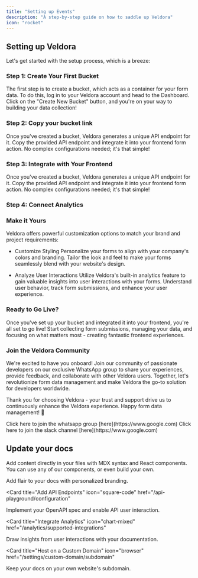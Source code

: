 ```yaml
---
title: "Setting up Events"
description: "A step-by-step guide on how to saddle up Veldora"
icon: "rocket"
---
```


## Setting up Veldora

Let's get started with the setup process, which is a breeze:

### Step 1: Create Your First Bucket

The first step is to create a bucket, which acts as a container for your form data. To do this, log in to your Veldora account and head to the Dashboard. Click on the "Create New Bucket" button, and you're on your way to building your data collection!

### Step 2: Copy your bucket link

Once you've created a bucket, Veldora generates a unique API endpoint for it. Copy the provided API endpoint and integrate it into your frontend form action. No complex configurations needed; it's that simple!

### Step 3: Integrate with Your Frontend

Once you've created a bucket, Veldora generates a unique API endpoint for it. Copy the provided API endpoint and integrate it into your frontend form action. No complex configurations needed; it's that simple!

### Step 4: Connect Analytics

<img src="${targetLink}/view" hidden alt="Veldora analytics" />

### Make it Yours

Veldora offers powerful customization options to match your brand and project requirements:

- Customize Styling
  Personalize your forms to align with your company's colors and branding. Tailor the look and feel to make your forms seamlessly blend with your website's design.

- Analyze User Interactions
  Utilize Veldora's built-in analytics feature to gain valuable insights into user interactions with your forms. Understand user behavior, track form submissions, and enhance your user experience.

### Ready to Go Live?

Once you've set up your bucket and integrated it into your frontend, you're all set to go live! Start collecting form submissions, managing your data, and focusing on what matters most - creating fantastic frontend experiences.

### Join the Veldora Community

We're excited to have you onboard! Join our community of passionate developers on our exclusive WhatsApp group to share your experiences, provide feedback, and collaborate with other Veldora users. Together, let's revolutionize form data management and make Veldora the go-to solution for developers worldwide.

Thank you for choosing Veldora - your trust and support drive us to continuously enhance the Veldora experience. Happy form data management! 🚀

<AccordionGroup>
  <Accordion icon="whatsapp" title="Veldora Beta Testers">
    Click here to join the whatsapp group [here](https://www.google.com)
  </Accordion>
  <Accordion icon="slack" title="Veldora Slack">
    Click here to join the slack channel [here](https://www.google.com)
  </Accordion>
</AccordionGroup>

## Update your docs

Add content directly in your files with MDX syntax and React components. You can use any of our components, or even build your own.

<CardGroup>

<Card title="Style Your Docs" icon="paintbrush" href="/settings/global">
  Add flair to your docs with personalized branding.
</Card>

<Card
  title="Add API Endpoints"
  icon="square-code"
  href="/api-playground/configuration"
>
  Implement your OpenAPI spec and enable API user interaction.
</Card>

<Card
  title="Integrate Analytics"
  icon="chart-mixed"
  href="/analytics/supported-integrations"
>
  Draw insights from user interactions with your documentation.
</Card>

<Card
  title="Host on a Custom Domain"
  icon="browser"
  href="/settings/custom-domain/subdomain"
>
  Keep your docs on your own website's subdomain.
</Card>

</CardGroup>
